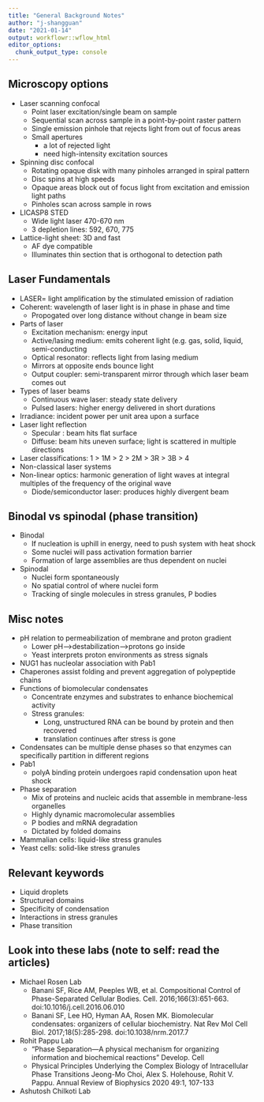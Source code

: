 ```yaml
---
title: "General Background Notes"
author: "j-shangguan"
date: "2021-01-14"
output: workflowr::wflow_html
editor_options:
  chunk_output_type: console
---
```


## Microscopy options

* Laser scanning confocal
    + Point laser excitation/single beam on sample
    + Sequential scan across sample in a point-by-point raster pattern 
    + Single emission pinhole that rejects light from out of focus areas
    + Small apertures
        - a lot of rejected light
        - need high-intensity excitation sources 
* Spinning disc confocal 
    + Rotating opaque disk with many pinholes arranged in spiral pattern
    + Disc spins at high speeds
    + Opaque areas block out of focus light from excitation and emission light paths
    + Pinholes scan across sample in rows
* LICASP8 STED 
    + Wide light laser 470-670 nm 
    + 3 depletion lines: 592, 670, 775
* Lattice-light sheet: 3D and fast 
    + AF dye compatible 
    + Illuminates thin section that is orthogonal to detection path

## Laser Fundamentals

* LASER= light amplification by the stimulated emission of radiation 
* Coherent: wavelength of laser light is in phase in phase and time 
    + Propogated over long distance without change in beam size 
* Parts of laser
    + Excitation mechanism: energy input
    + Active/lasing medium: emits coherent light (e.g. gas, solid, liquid,     semi-conducting 
    + Optical resonator: reflects light from lasing medium 
    + Mirrors at opposite ends bounce light 
    + Output coupler: semi-transparent mirror through which laser beam comes out
* Types of laser beams
    + Continuous wave laser: steady state delivery
    + Pulsed lasers: higher energy delivered in short durations
* Irradiance: incident power per unit area upon a surface 
* Laser light reflection 
    + Specular : beam hits flat surface 
    + Diffuse: beam hits uneven surface; light is scattered in multiple directions
* Laser classifications: 1 > 1M > 2 > 2M > 3R > 3B > 4 
* Non-classical laser systems
* Non-linear optics: harmonic generation of light waves at integral multiples of the frequency of the original wave
    + Diode/semiconductor laser: produces highly divergent beam 

## Binodal vs spinodal (phase transition)

* Binodal
    + If nucleation is uphill in energy, need to push system with heat shock
    + Some nuclei will pass activation formation barrier
    + Formation of large assemblies are thus dependent on nuclei 
* Spinodal
    + Nuclei form spontaneously 
    + No spatial control of where nuclei form 
    + Tracking of single molecules in stress granules, P bodies 

## Misc notes

* pH relation to permeabilization of membrane and proton gradient
    + Lower pH-->destabilization-->protons go inside
    + Yeast interprets proton environments as stress signals 
*	NUG1 has nucleolar association with Pab1
* Chaperones assist folding and prevent aggregation of polypeptide chains 
* Functions of biomolecular condensates
    + Concentrate enzymes and substrates to enhance biochemical activity
    + Stress granules: 
        - Long, unstructured RNA can be bound by protein and then recovered
        - translation continues after stress is gone 
*	Condensates can be multiple dense phases so that enzymes can specifically partition in different regions
*	Pab1
    + polyA binding protein undergoes rapid condensation upon heat shock
* Phase separation
    + Mix of proteins and nucleic acids that assemble in membrane-less organelles
    + Highly dynamic macromolecular assemblies
    + P bodies and mRNA degradation 
    + Dictated by folded domains 
* Mammalian cells: liquid-like stress granules
* Yeast cells: solid-like stress granules

## Relevant keywords

* Liquid droplets 
* Structured domains 
*	Specificity of condensation
* Interactions in stress granules 
* Phase transition

## Look into these labs (note to self: read the articles)
* Michael Rosen Lab
    + Banani SF, Rice AM, Peeples WB, et al. Compositional Control of           Phase-Separated Cellular Bodies. Cell. 2016;166(3):651-663. doi:10.1016/j.cell.2016.06.010
    + Banani SF, Lee HO, Hyman AA, Rosen MK. Biomolecular condensates: organizers of cellular biochemistry. Nat Rev Mol Cell Biol. 2017;18(5):285-298. doi:10.1038/nrm.2017.7
* Rohit Pappu Lab
    + “Phase Separation—A physical mechanism for organizing information and biochemical reactions” Develop. Cell
    + Physical Principles Underlying the Complex Biology of Intracellular Phase Transitions Jeong-Mo Choi, Alex S. Holehouse, Rohit V. Pappu. Annual Review of Biophysics 2020 49:1, 107-133
* Ashutosh Chilkoti Lab


```r

```

